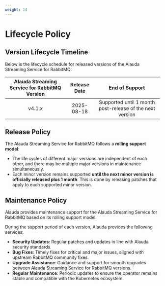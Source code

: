 ```yaml
---
weight: 14
---
```


# Lifecycle Policy

## Version Lifecycle Timeline

Below is the lifecycle schedule for released versions of the Alauda Streaming Service for RabbitMQ:

| Alauda Streaming Service for RabbitMQ Version | Release Date | End of Support       |
|:--------------------:|:------------:|:--------------------:|
| v4.1.x               | 2025-08-18   | Supported until 1 month post-release of the next version   |

## Release Policy

The Alauda Streaming Service for RabbitMQ follows a **rolling support model**:

- The life cycles of different major versions are independent of each other, and there may be multiple major versions in maintenance simultaneously.
- Each minor version remains supported **until the next minor version is officially released plus 1 month**. This is done by releasing patches that apply to each supported minor version.

## Maintenance Policy

Alauda provides maintenance support for the Alauda Streaming Service for RabbitMQ based on its rolling support model.

During the support period of each version, Alauda provides the following services:

- **Security Updates**: Regular patches and updates in line with Alauda security standards.
- **Bug Fixes**: Timely fixes for critical and major issues, aligned with upstream RabbitMQ community fixes.
- **Upgrade Assistance**: Guidance and support for smooth upgrades between Alauda Streaming Service for RabbitMQ versions.
- **Regular Maintenance**: Periodic updates to ensure the operator remains stable and compatible with the Kubernetes ecosystem.


